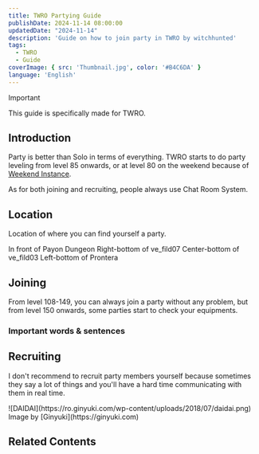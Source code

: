 ```yaml
---
title: TWRO Partying Guide 
publishDate: 2024-11-14 08:00:00
updatedDate: "2024-11-14"
description: 'Guide on how to join party in TWRO by witchhunted'
tags:
  - TWRO
  - Guide
coverImage: { src: 'Thumbnail.jpg', color: '#B4C6DA' }
language: 'English'
---
```



> [!IMPORTANT]
> This guide is specifically made for TWRO.

## Introduction

Party is better than Solo in terms of everything. TWRO starts to do party leveling from level 85 onwards, or at level 80 on the weekend because of [Weekend Instance](https://irowiki.org/wiki/Weekend).

As for both joining and recruiting, people always use Chat Room System.

## Location

Location of where you can find yourself a party.

<Collapse title="Level 80-99">
<span>In front of Payon Dungeon</span>
</Collapse>

<Collapse title="Level 85-99">
<span>Right-bottom of ve_fild07</span>
</Collapse>

<Collapse title="Level 95-110">
<span>Center-bottom of ve_fild03</span>
</Collapse>

<Collapse title="Level 108-260">
<span>Left-bottom of Prontera</span>
</Collapse>

## Joining

From level 108-149, you can always join a party without any problem, but from level 150 onwards, some parties start to check your equipments.

### Important words & sentences

## Recruiting

I don't recommend to recruit party members yourself because sometimes they say a lot of things and you'll have a hard time communicating with them in real time.

<Collapse title="Step 1">
<span>![DAIDAI](https://ro.ginyuki.com/wp-content/uploads/2018/07/daidai.png)
Image by [Ginyuki](https://ginyuki.com)</span>
</Collapse>

## Related Contents

